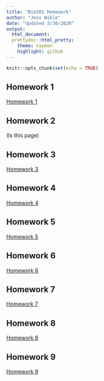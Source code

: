 ```yaml
---
title: "Bio381 Homework"
author: "Jess Wikle"
date: "Updated 3/30/2020"
output: 
  html_document: 
  prettydoc::html_pretty:
    theme: cayman
    highlight: github
---
```


```r
knitr::opts_chunk$set(echo = TRUE)
```


## Homework 1
[Homework 1 ](homework1.html)

## Homework 2 
(Is this page)

## Homework 3
[Homework 3](homework3.html)

## Homework 4 
[Homework 4](Homework4.html)

## Homework 5
[Homework 5](Homework5.html)

## Homework 6
[Homework 6](homework6.html)

## Homework 7
[Homework 7](homework7.html)

## Homework 8
[Homework 8](homework8.html)

## Homework 9
[Homework 9](homework9.html)
